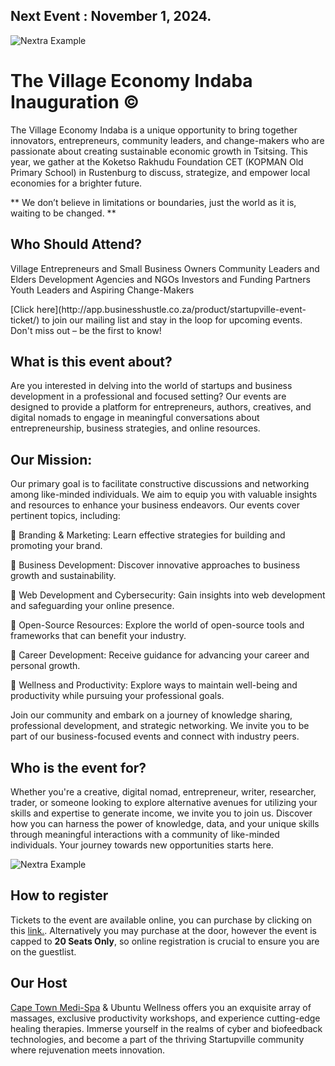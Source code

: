 

## Next Event : November 1, 2024. 

<Bleed>![Nextra Example](../public/village_Indaba.gif)</Bleed>

# The Village Economy Indaba Inauguration ©

The Village Economy Indaba is a unique opportunity to bring together innovators, entrepreneurs, community leaders, and change-makers who are passionate about creating sustainable economic growth in Tsitsing. This year, we gather at the Koketso Rakhudu Foundation CET (KOPMAN Old Primary School) in Rustenburg to discuss, strategize, and empower local economies for a brighter future.
 

<Bleed>
  <div style={{ border: '1px solid #888', padding: '4rem 2.5rem', textAlign: 'center' }}>
   ** We don’t believe in limitations or boundaries, just the world as it is, waiting to be changed. **
   
  </div>
</Bleed>

## Who Should Attend?

Village Entrepreneurs and Small Business Owners
Community Leaders and Elders
Development Agencies and NGOs
Investors and Funding Partners
Youth Leaders and Aspiring Change-Makers

<Callout>
[Click here](http://app.businesshustle.co.za/product/startupville-event-ticket/) to join our mailing list and stay in the loop for upcoming events. Don't miss out – be the first to know!
</Callout>


## What is this event about?

Are you interested in delving into the world of startups and business development in a professional and focused setting? Our events are designed to provide a platform for entrepreneurs, authors, creatives, and digital nomads to engage in meaningful conversations about entrepreneurship, business strategies, and online resources.

## Our Mission:

Our primary goal is to facilitate constructive discussions and networking among like-minded individuals. We aim to equip you with valuable insights and resources to enhance your business endeavors. Our events cover pertinent topics, including:

🌟 Branding & Marketing: Learn effective strategies for building and promoting your brand.

🌟 Business Development: Discover innovative approaches to business growth and sustainability.

🌟 Web Development and Cybersecurity: Gain insights into web development and safeguarding your online presence.

🌟 Open-Source Resources: Explore the world of open-source tools and frameworks that can benefit your industry.

🌟 Career Development: Receive guidance for advancing your career and personal growth.

🌟 Wellness and Productivity: Explore ways to maintain well-being and productivity while pursuing your professional goals.

Join our community and embark on a journey of knowledge sharing, professional development, and strategic networking. We invite you to be part of our business-focused events and connect with industry peers.

## Who is the event for?

Whether you're a creative, digital nomad, entrepreneur, writer, researcher, trader, or someone looking to explore alternative avenues for utilizing your skills and expertise to generate income, we invite you to join us. Discover how you can harness the power of knowledge, data, and your unique skills through meaningful interactions with a community of like-minded individuals. Your journey towards new opportunities starts here.

<Bleed>![Nextra Example](../public/aloo999.gif)</Bleed> 

## How to register

Tickets to the event are available online, you can purchase by clicking on this [link.](http://app.businesshustle.co.za/product/startupville-event-ticket/). Alternatively you may purchase at the door, however the event is capped to **20 Seats Only**, so online registration is crucial to ensure you are on the guestlist.

## Our Host 

[Cape Town Medi-Spa](https://ubuntuwellness.com/) & Ubuntu Wellness offers you an exquisite array of massages, exclusive productivity workshops, and experience cutting-edge healing therapies. Immerse yourself in the realms of cyber and biofeedback technologies, and become a part of the thriving Startupville community where rejuvenation meets innovation. 


<Bleed></Bleed> 




